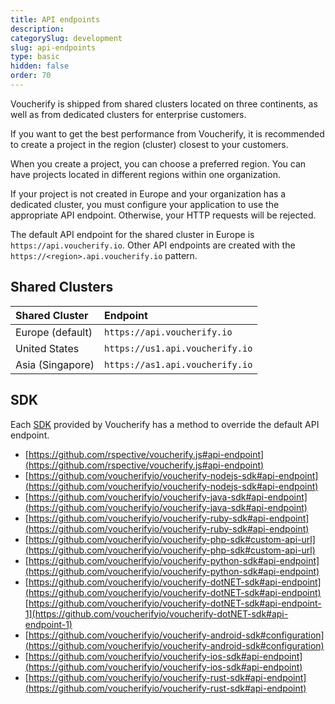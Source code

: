 ```yaml
---
title: API endpoints
description: 
categorySlug: development
slug: api-endpoints
type: basic
hidden: false
order: 70
---
```


Voucherify is shipped from shared clusters located on three continents, as well as from dedicated clusters for enterprise customers.

If you want to get the best performance from Voucherify, it is recommended to create a project in the region (cluster) closest to your customers.

When you create a project, you can choose a preferred region. You can have projects located in different regions within one organization.

If your project is not created in Europe and your organization has a dedicated cluster, you must configure your application to use the appropriate API endpoint. Otherwise, your HTTP requests will be rejected.

The default API endpoint for the shared cluster in Europe is `https://api.voucherify.io`. Other API endpoints are created with the `https://<region>.api.voucherify.io` pattern.

## Shared Clusters

| **Shared Cluster** | **Endpoint**                    |
| :----------------- | :------------------------------ |
| Europe (default)   | `https://api.voucherify.io`     |
| United States      | `https://us1.api.voucherify.io` |
| Asia (Singapore)   | `https://as1.api.voucherify.io` |

## SDK

Each [SDK](doc:sdks) provided by Voucherify has a method to override the default API endpoint.
  * [https://github.com/rspective/voucherify.js#api-endpoint](https://github.com/rspective/voucherify.js#api-endpoint)
  * [https://github.com/voucherifyio/voucherify-nodejs-sdk#api-endpoint](https://github.com/voucherifyio/voucherify-nodejs-sdk#api-endpoint)
  * [https://github.com/voucherifyio/voucherify-java-sdk#api-endpoint](https://github.com/voucherifyio/voucherify-java-sdk#api-endpoint)
  * [https://github.com/voucherifyio/voucherify-ruby-sdk#api-endpoint](https://github.com/voucherifyio/voucherify-ruby-sdk#api-endpoint)
  * [https://github.com/voucherifyio/voucherify-php-sdk#custom-api-url](https://github.com/voucherifyio/voucherify-php-sdk#custom-api-url)
  * [https://github.com/voucherifyio/voucherify-python-sdk#api-endpoint](https://github.com/voucherifyio/voucherify-python-sdk#api-endpoint)
  * [https://github.com/voucherifyio/voucherify-dotNET-sdk#api-endpoint](https://github.com/voucherifyio/voucherify-dotNET-sdk#api-endpoint)    
    [https://github.com/voucherifyio/voucherify-dotNET-sdk#api-endpoint-1](https://github.com/voucherifyio/voucherify-dotNET-sdk#api-endpoint-1)
  * [https://github.com/voucherifyio/voucherify-android-sdk#configuration](https://github.com/voucherifyio/voucherify-android-sdk#configuration)
  * [https://github.com/voucherifyio/voucherify-ios-sdk#api-endpoint](https://github.com/voucherifyio/voucherify-ios-sdk#api-endpoint)
  * [https://github.com/voucherifyio/voucherify-rust-sdk#api-endpoint](https://github.com/voucherifyio/voucherify-rust-sdk#api-endpoint)